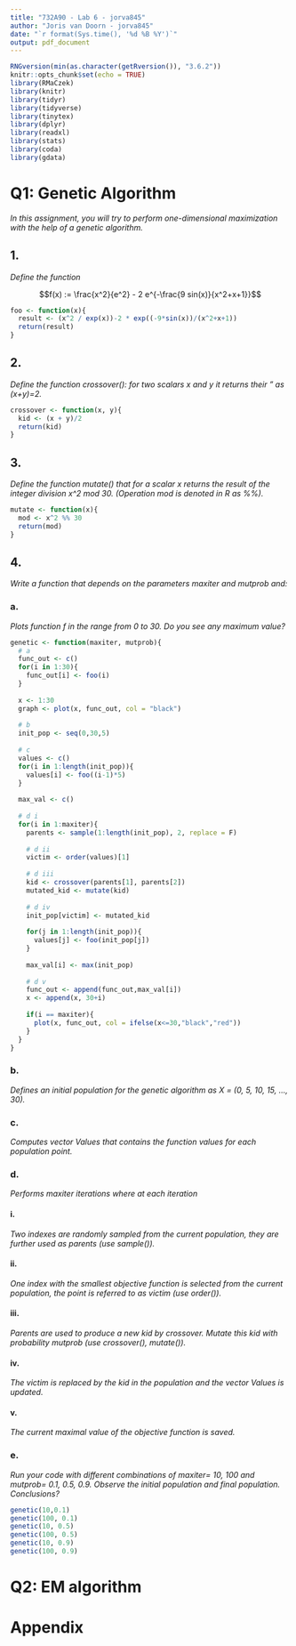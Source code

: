 ```yaml
---
title: "732A90 - Lab 6 - jorva845"
author: "Joris van Doorn - jorva845"
date: "`r format(Sys.time(), '%d %B %Y')`"
output: pdf_document
---
```


```r
RNGversion(min(as.character(getRversion()), "3.6.2"))
knitr::opts_chunk$set(echo = TRUE)
library(RMaCzek)
library(knitr)
library(tidyr)
library(tidyverse)
library(tinytex)
library(dplyr)
library(readxl)
library(stats)
library(coda)
library(gdata)
```

# Q1: Genetic Algorithm

*In this assignment, you will try to perform one-dimensional maximization with the help of a genetic algorithm.*

## 1.

*Define the function*

$$f(x) := \frac{x^2}{e^2} - 2 e^{-\frac{9 sin(x)}{x^2+x+1}}$$

```r
foo <- function(x){
  result <- (x^2 / exp(x))-2 * exp((-9*sin(x))/(x^2+x+1))
  return(result)
}
```

## 2.

*Define the function crossover(): for two scalars x and y it returns their \kid" as (x+y)=2.*

```r
crossover <- function(x, y){
  kid <- (x + y)/2
  return(kid)
}
```

## 3.

*Define the function mutate() that for a scalar x returns the result of the integer division x^2 mod 30. (Operation mod is denoted in R as %%).*

```r
mutate <- function(x){
  mod <- x^2 %% 30
  return(mod)
}
```

## 4.

*Write a function that depends on the parameters maxiter and mutprob and:*

### a.

*Plots function f in the range from 0 to 30. Do you see any maximum value?*


```r
genetic <- function(maxiter, mutprob){
  # a
  func_out <- c()
  for(i in 1:30){
    func_out[i] <- foo(i)
  }
  
  x <- 1:30
  graph <- plot(x, func_out, col = "black")
  
  # b
  init_pop <- seq(0,30,5)
  
  # c
  values <- c()
  for(i in 1:length(init_pop)){
    values[i] <- foo((i-1)*5)
  }
  
  max_val <- c()
  
  # d i
  for(i in 1:maxiter){
    parents <- sample(1:length(init_pop), 2, replace = F)
    
    # d ii
    victim <- order(values)[1]
    
    # d iii
    kid <- crossover(parents[1], parents[2])
    mutated_kid <- mutate(kid)
    
    # d iv
    init_pop[victim] <- mutated_kid
    
    for(j in 1:length(init_pop)){
      values[j] <- foo(init_pop[j])
    }
    
    max_val[i] <- max(init_pop)
    
    # d v
    func_out <- append(func_out,max_val[i])
    x <- append(x, 30+i)
    
    if(i == maxiter){
      plot(x, func_out, col = ifelse(x<=30,"black","red"))
    }
  }
}


```

### b.

*Defines an initial population for the genetic algorithm as X = (0, 5, 10, 15, ..., 30).*

### c.

*Computes vector Values that contains the function values for each population point.*

### d. 

*Performs maxiter iterations where at each iteration*

#### i. 

*Two indexes are randomly sampled from the current population, they are further used as parents (use sample()).*

#### ii.

*One index with the smallest objective function is selected from the current population, the point is referred to as victim (use order()).*

#### iii.

*Parents are used to produce a new kid by crossover. Mutate this kid with probability mutprob (use crossover(), mutate()).*

#### iv.

*The victim is replaced by the kid in the population and the vector Values is updated.*

#### v.

*The current maximal value of the objective function is saved.*

### e.

*Run your code with different combinations of maxiter= 10, 100 and mutprob= 0.1, 0.5, 0.9. Observe the initial population and final population. Conclusions?*

```r
genetic(10,0.1)
genetic(100, 0.1)
genetic(10, 0.5)
genetic(100, 0.5)
genetic(10, 0.9)
genetic(100, 0.9)
```

\newpage

# Q2: EM algorithm



\newpage

# Appendix

```r
```

